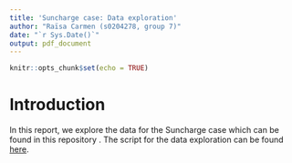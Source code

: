 ```yaml
---
title: 'Suncharge case: Data exploration'
author: "Raïsa Carmen (s0204278, group 7)"
date: "`r Sys.Date()`"
output: pdf_document
---
```


```r
knitr::opts_chunk$set(echo = TRUE)
```

# Introduction

In this report, we explore the data for the Suncharge case which can be found in this repository [](). The script for the data exploration can be found [here](https://github.com/RCinbo/suncharge).
